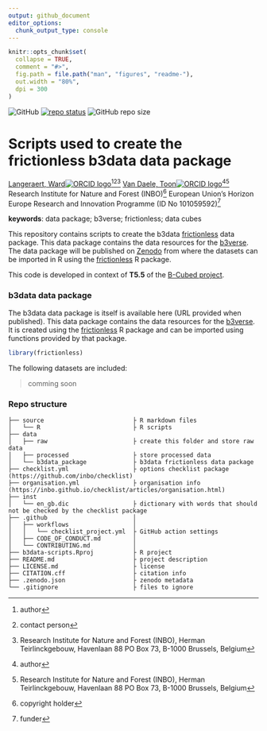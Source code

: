 ```yaml
---
output: github_document
editor_options: 
  chunk_output_type: console
---
```


<!-- README.md is generated from README.Rmd. Please edit that file -->

```r
knitr::opts_chunk$set(
  collapse = TRUE,
  comment = "#>",
  fig.path = file.path("man", "figures", "readme-"),
  out.width = "80%",
  dpi = 300
)
```

<!-- badges: start -->
![GitHub](https://img.shields.io/github/license/b-cubed-eu/b3data-scripts)
[![repo status](https://www.repostatus.org/badges/latest/wip.svg)](https://www.repostatus.org/#wip)
![GitHub repo size](https://img.shields.io/github/repo-size/b-cubed-eu/b3data-scripts)
<!-- badges: end -->

# Scripts used to create the frictionless b3data data package

[Langeraert, Ward![ORCID logo](https://info.orcid.org/wp-content/uploads/2019/11/orcid_16x16.png)](https://orcid.org/0000-0002-5900-8109)[^aut][^cre][^INBO]
[Van Daele, Toon![ORCID logo](https://info.orcid.org/wp-content/uploads/2019/11/orcid_16x16.png)](https://orcid.org/0000-0002-1362-853X)[^aut][^INBO]
Research Institute for Nature and Forest (INBO)[^cph]
European Union's Horizon Europe Research and Innovation Programme (ID No 101059592)[^fnd]

[^cph]: copyright holder
[^fnd]: funder
[^aut]: author
[^cre]: contact person
[^INBO]: Research Institute for Nature and Forest (INBO), Herman Teirlinckgebouw, Havenlaan 88 PO Box 73, B-1000 Brussels, Belgium

**keywords**: data package; b3verse; frictionless; data cubes

<!-- community: b3 -->
<!-- community: inbo -->

<!-- description: start -->
This repository contains scripts to create the b3data [frictionless](https://docs.ropensci.org/frictionless/) data package. This data package contains the data resources for the [b3verse](https://docs.b-cubed.eu/guides/b3verse/). The data package will be published on [Zenodo](https://zenodo.org/) from where the datasets can be imported in R using the [frictionless](https://docs.ropensci.org/frictionless/) R package.
<!-- description: end -->

This code is developed in context of **T5.5** of the [B-Cubed project](https://b-cubed.eu/).

### b3data data package

The b3data data package is itself is available here (URL provided when published).
This data package contains the data resources for the [b3verse](https://docs.b-cubed.eu/guides/b3verse/).
It is created using the [frictionless](https://docs.ropensci.org/frictionless/) R package and can be imported using functions provided by that package.

```r
library(frictionless)
```

The following datasets are included:

> comming soon

### Repo structure

```
├── source                         ├ R markdown files
│   └── R                          ├ R scripts
├── data
│   ├── raw                        ├ create this folder and store raw data
│   ├── processed                  ├ store processed data
│   └── b3data_package             ├ b3data frictionless data package
├── checklist.yml                  ├ options checklist package (https://github.com/inbo/checklist)
├── organisation.yml               ├ organisation info (https://inbo.github.io/checklist/articles/organisation.html)
├── inst
│   └── en_gb.dic                  ├ dictionary with words that should not be checked by the checklist package
├── .github                        │ 
│   ├── workflows                  │ 
│   │   └── checklist_project.yml  ├ GitHub action settings
│   ├── CODE_OF_CONDUCT.md         │ 
│   └── CONTRIBUTING.md            │
├── b3data-scripts.Rproj           ├ R project
├── README.md                      ├ project description
├── LICENSE.md                     ├ license
├── CITATION.cff                   ├ citation info
├── .zenodo.json                   ├ zenodo metadata
└── .gitignore                     ├ files to ignore
```
